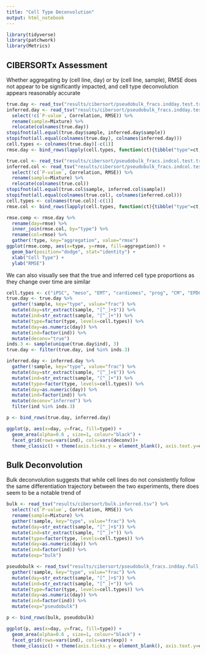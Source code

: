 ```yaml
---
title: "Cell Type Deconvolution"
output: html_notebook
---
```


```r
library(tidyverse)
library(patchwork)
library(Metrics)
```

## CIBERSORTx Assessment
Whether aggregating by (cell line, day) or by (cell line, sample), RMSE does not appear to be significantly impacted, and cell type deconvolution appears reasonably accurate
```r
true.day <- read_tsv("results/cibersort/pseudobulk_fracs.indday.test.true.tsv")
inferred.day <- read_tsv("results/cibersort/pseudobulk_fracs.indday.test.inferred.txt") %>% 
  select(!c(`P-value`, Correlation, RMSE)) %>%
  rename(sample=Mixture) %>%
  relocate(colnames(true.day))
stopifnot(all.equal(true.day$sample, inferred.day$sample))
stopifnot(all.equal(colnames(true.day), colnames(inferred.day)))
cell.types <- colnames(true.day)[-c(1)]
rmse.day <- bind_rows(lapply(cell.types, function(ct){tibble("type"=ct, "rmse"=rmse(true.day[[ct]], inferred.day[[ct]]))}))

true.col <- read_tsv("results/cibersort/pseudobulk_fracs.indcol.test.true.tsv")
inferred.col <- read_tsv("results/cibersort/pseudobulk_fracs.indcol.test.inferred.txt") %>% 
  select(!c(`P-value`, Correlation, RMSE)) %>%
  rename(sample=Mixture) %>%
  relocate(colnames(true.col))
stopifnot(all.equal(true.col$sample, inferred.col$sample))
stopifnot(all.equal(colnames(true.col), colnames(inferred.col)))
cell.types <- colnames(true.col)[-c(1)]
rmse.col <- bind_rows(lapply(cell.types, function(ct){tibble("type"=ct, "rmse"=rmse(true.col[[ct]], inferred.col[[ct]]))}))

rmse.comp <- rmse.day %>%
  rename(day=rmse) %>%
  inner_join(rmse.col, by="type") %>%
  rename(col=rmse) %>%
  gather(!type, key="aggregation", value="rmse")
ggplot(rmse.comp, aes(x=type, y=rmse, fill=aggregation)) +
  geom_bar(position="dodge", stat="identity") +
  xlab("Cell Type") + 
  ylab("RMSE")
```

We can also visually see that the true and inferred cell type proportions as they change over time are similar
```r
cell.types <- c("iPSC", "meso", "EMT", "cardiomes", "prog", "CM", "EPDC")
true.day <- true.day %>% 
  gather(!sample, key="type", value="frac") %>% 
  mutate(day=str_extract(sample, "[^_]+$")) %>%
  mutate(ind=str_extract(sample, "[^_]+")) %>%
  mutate(type=factor(type, levels=cell.types)) %>%
  mutate(day=as.numeric(day)) %>%
  mutate(ind=factor(ind)) %>%
  mutate(deconv="true")
inds.3 <- sample(unique(true.day$ind), 3)
true.day <- filter(true.day, ind %in% inds.3)

inferred.day <- inferred.day %>% 
  gather(!sample, key="type", value="frac") %>% 
  mutate(day=str_extract(sample, "[^_]+$")) %>%
  mutate(ind=str_extract(sample, "[^_]+")) %>%
  mutate(type=factor(type, levels=cell.types)) %>%
  mutate(day=as.numeric(day)) %>%
  mutate(ind=factor(ind)) %>%
  mutate(deconv="inferred") %>%
  filter(ind %in% inds.3)

p <- bind_rows(true.day, inferred.day)

ggplot(p, aes(x=day, y=frac, fill=type)) +
  geom_area(alpha=0.6 , size=1, colour="black") +
  facet_grid(rows=vars(ind), cols=vars(deconv))+
  theme_classic() + theme(axis.ticks.y = element_blank(), axis.text.y=element_blank())

```


## Bulk Deconvolution
Bulk deconvolution suggests that while cell lines do not consistently follow the same differentiation trajectory between the two experiments, there does seem to be a notable trend of 
```r
bulk <- read_tsv("results/cibersort/bulk.inferred.tsv") %>% 
  select(!c(`P-value`, Correlation, RMSE)) %>%
  rename(sample=Mixture) %>%
  gather(!sample, key="type", value="frac") %>% 
  mutate(day=str_extract(sample, "[^_]+$")) %>%
  mutate(ind=str_extract(sample, "[^_]+")) %>%
  mutate(type=factor(type, levels=cell.types)) %>%
  mutate(day=as.numeric(day)) %>%
  mutate(ind=factor(ind)) %>%
  mutate(exp="bulk")

pseudobulk <- read_tsv("results/cibersort/pseudobulk_fracs.indday.full.true.tsv") %>% 
  gather(!sample, key="type", value="frac") %>% 
  mutate(day=str_extract(sample, "[^_]+$")) %>%
  mutate(ind=str_extract(sample, "[^_]+")) %>%
  mutate(type=factor(type, levels=cell.types)) %>%
  mutate(day=as.numeric(day)) %>%
  mutate(ind=factor(ind)) %>%
  mutate(exp="pseudobulk")

p <- bind_rows(bulk, pseudobulk)

ggplot(p, aes(x=day, y=frac, fill=type)) +
  geom_area(alpha=0.6 , size=1, colour="black") +
  facet_grid(rows=vars(ind), cols=vars(exp)) +
  theme_classic() + theme(axis.ticks.y = element_blank(), axis.text.y=element_blank())
```
